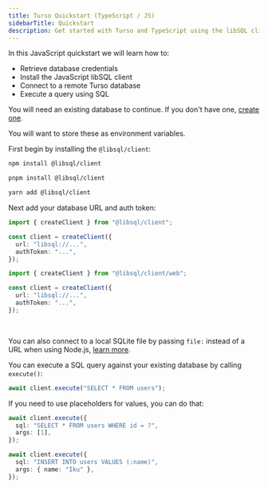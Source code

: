 ```yaml
---
title: Turso Quickstart (TypeScript / JS)
sidebarTitle: Quickstart
description: Get started with Turso and TypeScript using the libSQL client in a few simple steps
---
```


In this JavaScript quickstart we will learn how to:

- Retrieve database credentials
- Install the JavaScript libSQL client
- Connect to a remote Turso database
- Execute a query using SQL

<Steps>
  <Step title="Retrieve database credentials">

You will need an existing database to continue. If you don't have one, [create one](/quickstart).

<Snippet file="retrieve-database-credentials.mdx" />

<Info>You will want to store these as environment variables.</Info>

  </Step>

  <Step title="Install @libsql/client">

First begin by installing the `@libsql/client`:

<CodeGroup>

```bash npm
npm install @libsql/client
```

```bash pnpm
pnpm install @libsql/client
```

```bash yarn
yarn add @libsql/client
```

</CodeGroup>

  </Step>
  <Step title="Initialize a new client">
    Next add your database URL and auth token:

<CodeGroup>

```ts Node.js
import { createClient } from "@libsql/client";

const client = createClient({
  url: "libsql://...",
  authToken: "...",
});
```

```ts Edge Runtimes
import { createClient } from "@libsql/client/web";

const client = createClient({
  url: "libsql://...",
  authToken: "...",
});
```

</CodeGroup>

<br />

<Info>

You can also connect to a local SQLite file by passing `file:` instead of a URL when using Node.js, [learn
more](/local-development#sqlite).

</Info>

  </Step>
  <Step title="Execute a query using SQL">

You can execute a SQL query against your existing database by calling `execute()`:

```ts
await client.execute("SELECT * FROM users");
```

If you need to use placeholders for values, you can do that:

<CodeGroup>

```ts Positional
await client.execute({
  sql: "SELECT * FROM users WHERE id = ?",
  args: [1],
});
```

```ts Named
await client.execute({
  sql: "INSERT INTO users VALUES (:name)",
  args: { name: "Iku" },
});
```

</CodeGroup>

  </Step>
</Steps>
